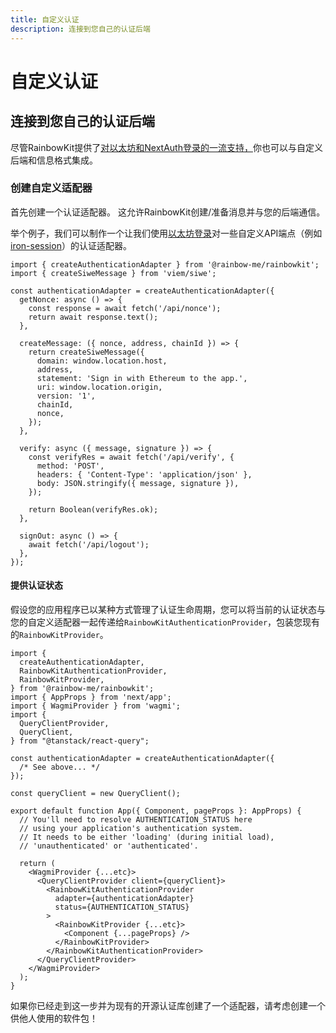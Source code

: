 ```yaml
---
title: 自定义认证
description: 连接到您自己的认证后端
---
```


# 自定义认证

## 连接到您自己的认证后端

尽管RainbowKit提供了[对以太坊和NextAuth登录的一流支持，](/docs/authentication#set-up-sign-in-with-ethereum-and-nextauth)你也可以与自定义后端和信息格式集成。

### 创建自定义适配器

首先创建一个认证适配器。 这允许RainbowKit创建/准备消息并与您的后端通信。

举个例子，我们可以制作一个让我们使用[以太坊登录](https://login.xyz)对一些自定义API端点（例如[iron-session](https://github.com/rainbow-me/rainbowkit/tree/main/examples/with-next-siwe-iron-session)）的认证适配器。

```tsx
import { createAuthenticationAdapter } from '@rainbow-me/rainbowkit';
import { createSiweMessage } from 'viem/siwe';

const authenticationAdapter = createAuthenticationAdapter({
  getNonce: async () => {
    const response = await fetch('/api/nonce');
    return await response.text();
  },

  createMessage: ({ nonce, address, chainId }) => {
    return createSiweMessage({
      domain: window.location.host,
      address,
      statement: 'Sign in with Ethereum to the app.',
      uri: window.location.origin,
      version: '1',
      chainId,
      nonce,
    });
  },

  verify: async ({ message, signature }) => {
    const verifyRes = await fetch('/api/verify', {
      method: 'POST',
      headers: { 'Content-Type': 'application/json' },
      body: JSON.stringify({ message, signature }),
    });

    return Boolean(verifyRes.ok);
  },

  signOut: async () => {
    await fetch('/api/logout');
  },
});
```

#### 提供认证状态

假设您的应用程序已以某种方式管理了认证生命周期，您可以将当前的认证状态与您的自定义适配器一起传递给`RainbowKitAuthenticationProvider`，包装您现有的`RainbowKitProvider`。

```tsx
import {
  createAuthenticationAdapter,
  RainbowKitAuthenticationProvider,
  RainbowKitProvider,
} from '@rainbow-me/rainbowkit';
import { AppProps } from 'next/app';
import { WagmiProvider } from 'wagmi';
import {
  QueryClientProvider,
  QueryClient,
} from "@tanstack/react-query";

const authenticationAdapter = createAuthenticationAdapter({
  /* See above... */
});

const queryClient = new QueryClient();

export default function App({ Component, pageProps }: AppProps) {
  // You'll need to resolve AUTHENTICATION_STATUS here
  // using your application's authentication system.
  // It needs to be either 'loading' (during initial load),
  // 'unauthenticated' or 'authenticated'.

  return (
    <WagmiProvider {...etc}>
      <QueryClientProvider client={queryClient}>
        <RainbowKitAuthenticationProvider
          adapter={authenticationAdapter}
          status={AUTHENTICATION_STATUS}
        >
          <RainbowKitProvider {...etc}>
            <Component {...pageProps} />
          </RainbowKitProvider>
        </RainbowKitAuthenticationProvider>
      </QueryClientProvider>
    </WagmiProvider>
  );
}
```

如果你已经走到这一步并为现有的开源认证库创建了一个适配器，请考虑创建一个供他人使用的软件包！
